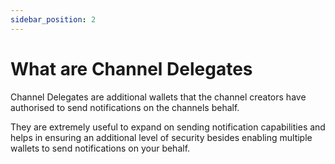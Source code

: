 ```yaml
---
sidebar_position: 2
---
```



# What are Channel Delegates

Channel Delegates are additional wallets that the channel creators have authorised to send notifications on the channels behalf.&#x20;

They are extremely useful to expand on sending notification capabilities and helps in ensuring an additional level of security besides enabling multiple wallets to send notifications on your behalf.

<CustomLinkCard text='Adding Delegates for Channel' link='../../developer-guides/creating-a-channel/adding-delegates-for-channel' />
